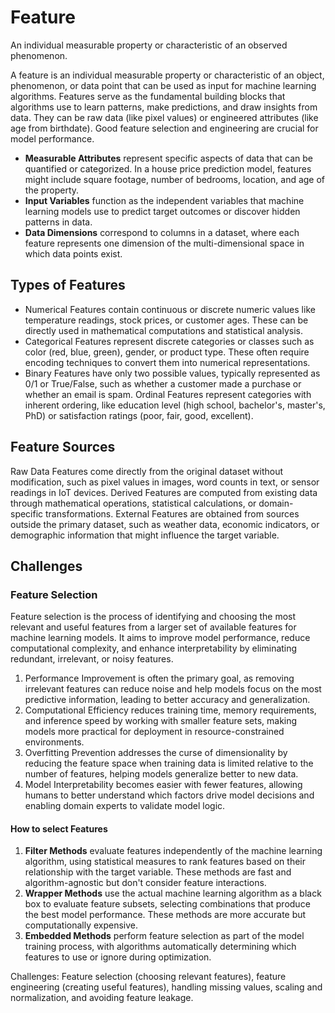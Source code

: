 # Feature

An individual measurable property or characteristic of an observed phenomenon.

A feature is an individual measurable property or characteristic of an object, phenomenon, or data point that can be used as input for machine learning algorithms. Features serve as the fundamental building blocks that algorithms use to learn patterns, make predictions, and draw insights from data. They can be raw data (like pixel values) or engineered attributes (like age from birthdate). Good feature selection and engineering are crucial for model performance.

- **Measurable Attributes** represent specific aspects of data that can be quantified or categorized. In a house price prediction model, features might include square footage, number of bedrooms, location, and age of the property.
- **Input Variables** function as the independent variables that machine learning models use to predict target outcomes or discover hidden patterns in data.
- **Data Dimensions** correspond to columns in a dataset, where each feature represents one dimension of the multi-dimensional space in which data points exist.

## Types of Features
- Numerical Features contain continuous or discrete numeric values like temperature readings, stock prices, or customer ages. These can be directly used in mathematical computations and statistical analysis.
- Categorical Features represent discrete categories or classes such as color (red, blue, green), gender, or product type. These often require encoding techniques to convert them into numerical representations.
- Binary Features have only two possible values, typically represented as 0/1 or True/False, such as whether a customer made a purchase or whether an email is spam.
Ordinal Features represent categories with inherent ordering, like education level (high school, bachelor's, master's, PhD) or satisfaction ratings (poor, fair, good, excellent).

## Feature Sources
Raw Data Features come directly from the original dataset without modification, such as pixel values in images, word counts in text, or sensor readings in IoT devices.
Derived Features are computed from existing data through mathematical operations, statistical calculations, or domain-specific transformations.
External Features are obtained from sources outside the primary dataset, such as weather data, economic indicators, or demographic information that might influence the target variable.

## Challenges
### Feature Selection

Feature selection is the process of identifying and choosing the most relevant and useful features from a larger set of available features for machine learning models. It aims to improve model performance, reduce computational complexity, and enhance interpretability by eliminating redundant, irrelevant, or noisy features.

1. Performance Improvement is often the primary goal, as removing irrelevant features can reduce noise and help models focus on the most predictive information, leading to better accuracy and generalization.
2. Computational Efficiency reduces training time, memory requirements, and inference speed by working with smaller feature sets, making models more practical for deployment in resource-constrained environments.
3. Overfitting Prevention addresses the curse of dimensionality by reducing the feature space when training data is limited relative to the number of features, helping models generalize better to new data.
4. Model Interpretability becomes easier with fewer features, allowing humans to better understand which factors drive model decisions and enabling domain experts to validate model logic.

#### How to select Features
1. **Filter Methods** evaluate features independently of the machine learning algorithm, using statistical measures to rank features based on their relationship with the target variable. These methods are fast and algorithm-agnostic but don't consider feature interactions.
2. **Wrapper Methods** use the actual machine learning algorithm as a black box to evaluate feature subsets, selecting combinations that produce the best model performance. These methods are more accurate but computationally expensive.
3. **Embedded Methods** perform feature selection as part of the model training process, with algorithms automatically determining which features to use or ignore during optimization.

Challenges: Feature selection (choosing relevant features), feature engineering (creating useful features), handling missing values, scaling and normalization, and avoiding feature leakage.
